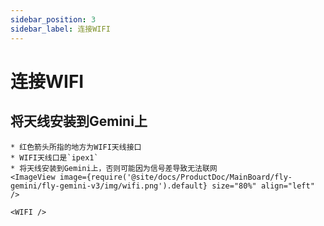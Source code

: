 ```yaml
---
sidebar_position: 3
sidebar_label: 连接WIFI
---
```




# 连接WIFI


## 将天线安装到Gemini上

    * 红色箭头所指的地方为WIFI天线接口
    * WIFI天线口是`ipex1`
    * 将天线安装到Gemini上，否则可能因为信号差导致无法联网
    <ImageView image={require('@site/docs/ProductDoc/MainBoard/fly-gemini/fly-gemini-v3/img/wifi.png').default} size="80%" align="left" />  

    <WIFI />
